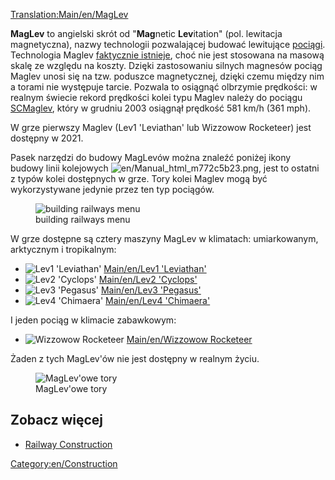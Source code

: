 [[Translation:Main/en/MagLev]]{{en/Types of railways}}

'''MagLev''' to angielski skrót od "'''Mag'''netic '''Lev'''itation" (pol. lewitacja magnetyczna), nazwy technologii pozwalającej budować lewitujące [[Main/pl/Pociągi|pociągi]]. Technologia Maglev [http://en.wikipedia.org/wiki/Maglev faktycznie istnieje], choć nie jest stosowana na masową skalę ze względu na koszty. Dzięki zastosowaniu silnych magnesów pociąg Maglev unosi się na tzw. poduszce magnetycznej, dzięki czemu między nim a torami nie występuje tarcie. Pozwala to osiągnąć olbrzymie prędkości: w realnym świecie rekord prędkości kolei typu Maglev należy do pociągu [https://en.wikipedia.org/wiki/SCMaglev SCMaglev], który w grudniu 2003 osiągnął prędkość 581 km/h (361 mph).

W grze pierwszy Maglev (Lev1 'Leviathan' lub Wizzowow Rocketeer) jest dostępny w 2021.

Pasek narzędzi do budowy MagLevów można znaleźć poniżej ikony budowy linii kolejowych [[File:en/Manual html m772c5b23.png]], jest to ostatni z typów kolei dostępnych w grze. Tory kolei Maglev mogą być wykorzystywane jedynie przez ten typ pociągów. 

[[File:en/Openttd-rail1.png|none|building railways menu]]

W grze dostępne są cztery maszyny MagLev w klimatach: umiarkowanym, arktycznym i tropikalnym:
*[[File:en/Lev1leviathan.png|Lev1 'Leviathan']] [[Main/en/Lev1 'Leviathan']]
*[[File:en/Lev2cyclops.png|Lev2 'Cyclops']] [[Main/en/Lev2 'Cyclops']]
*[[File:en/Lev3pegasus.png|Lev3 'Pegasus']] [[Main/en/Lev3 'Pegasus']]
*[[File:en/Lev4chimaerarhead.png|Lev4 'Chimaera']] [[Main/en/Lev4 'Chimaera']]
I jeden pociąg w klimacie zabawkowym:
*[[File:en/Wizzowowrocketeer.png|Wizzowow Rocketeer]] [[Main/en/Wizzowow Rocketeer]]

Żaden z tych MagLev'ów nie jest dostępny w realnym życiu.

[[File:en/MaglevTemp.png|none|frame|MagLev'owe tory]]

==Zobacz więcej==
*[[Main/en/Railway construction|Railway Construction]]

[[Category:en/Construction]]